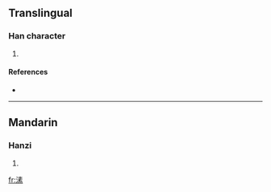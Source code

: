 ==Translingual==

===Han character===
{{Han char|rn=85|rad=水|as=10|sn=13|four=|canj=水手一火 (EQMF)}}

# {{defn|Han|sort=水10}}

====References====
* {{Han ref|kx=0641.080|dkj=17987|dj=1048.140|hdz=31692.050|uh=6EB8|ud=28344}}

----

==Mandarin==

===Hanzi===
{{cmn-hanzi|pin=[[sù]] ([[su4]]), [[suò]] ([[suo4]])|wg=su<sup>4</sup>, so<sup>4</sup>}}

# {{defn|Mandarin}}

[[fr:溸]]
